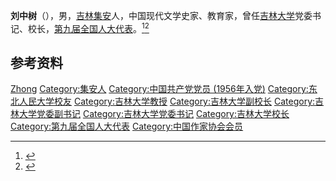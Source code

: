 '''刘中树'''（{{bd|1935年|}}），男，[[吉林|吉林]][[集安县|集安]]人，中国现代文学史家、教育家，曾任[[吉林大学|吉林大学]]党委书记、校长，[[第九届全国人大代表|第九届全国人大代表]]。<ref>{{Cite book|title=中华人民共和国职官志|author=何虎生, 李耀东, 向常福主编|publisher=中国社会出版社|year=2003|isbn=9787800883934|location=北京|pages=}}</ref><ref>{{Cite web|title=刘中树|url=https://www.jlu.edu.cn/info/1251/36220.htm|accessdate=2020-12-15|work=吉林大学|archive-date=2018-06-12|archive-url=https://web.archive.org/web/20180612135851/http://www.jlu.edu.cn/info/1251/36220.htm|dead-url=no}}</ref>

== 参考资料 ==
{{reflist}}

{{中国人物小作品}}
{{吉林大学}}

{{Authority control}}
{{DEFAULTSORT:Liu刘}}
[[Category:刘姓|Zhong]]
[[Category:集安人|Category:集安人]]
[[Category:中国共产党党员_(1956年入党)|Category:中国共产党党员 (1956年入党)]]
[[Category:东北人民大学校友|Category:东北人民大学校友]]
[[Category:吉林大学教授|Category:吉林大学教授]]
[[Category:吉林大学副校长|Category:吉林大学副校长]]
[[Category:吉林大学党委副书记|Category:吉林大学党委副书记]]
[[Category:吉林大学党委书记|Category:吉林大学党委书记]]
[[Category:吉林大学校长|Category:吉林大学校长]]
[[Category:第九届全国人大代表|Category:第九届全国人大代表]]
[[Category:中国作家协会会员|Category:中国作家协会会员]]